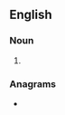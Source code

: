 {{also|adlibs|ad libs}}
==English==

===Noun===
{{head|en|noun form}}

# {{plural of|en|ad-lib}}

===Anagrams===
* {{anagrams|en|a=abdils|Baldis}}